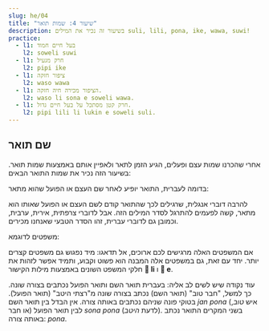 ```yaml
---
slug: he/04
title: "שיעור 4: שמות תואר"
description: בשיעור זה נכיר את המילים suli, lili, pona, ike, wawa, suwi!
practice:
  - l1: בעל חיים חמוד
    l2: soweli suwi
  - l1: חרק מגעיל
    l2: pipi ike
  - l1: ציפור חזקה
    l2: waso wawa
  - l1: הציפור מכירה חיה חזקה.
    l2: waso li sona e soweli wawa.
  - l1: חרק קטן מסתכל על בעל חיים גדול.
    l2: pipi lili li lukin e soweli suli.
---
```




## שם תואר

אחרי שהכרנו שמות עצם ופעלים, הגיע הזמן לתאר ולאפיין אותם באמצעות שמות תואר. בשיעור הזה נכיר את שמות התואר הבאים:

<List>
  <Word sl="suli" m="גדול, חשוב" />
  <Word sl="lili" m="קטן, צעיר" />
  <Word sl="pona" m="טוב, נעים" />
  <Word sl="ike" m="רע, לא נעים" />
  <Word sl="wawa" m="חזק, מדהים" />
  <Word sl="sona" m="חכם, ידען" />
  <Word sl="suwi" m="מתוק, חמוד" />
</List>

בדומה לעברית, התואר יופיע לאחר שם העצם או הפועל שהוא מתאר:

<List>
  <Word sl="soweli suli" m="בעל חיים גדול" />
  <Word sl="pipi lili" m="חרק קטן" />
  <Word sl="waso suwi" m="ציפור חמודה" />
</List>

להרבה דוברי אנגלית, שרגילים לכך שהתואר קודם לשם העצם או הפועל שאותו הוא מתאר, קשה לפעמים להתרגל לסדר המילים הזה. אבל לדוברי צרפתית, אירית, ערבית, וכמובן גם לדוברי עברית, זהו הסדר הטבעי שאנחנו מכירים.

משפטים לדוגמא:

<List>
  <Sentence
    sl="waso li lukin e soweli suwi."
    m="הציפור רואה את החיה החמודה."
  />
  <Sentence
    sl="soweli wawa li moku e kasi suli."
    m="הציפור החזקה אוכלת חרקים קטנים."
  />
  <Sentence
    sl="pipi ike li moku lili e soweli."
    m="חרקים רעים נשכו את החיה."
  />
  <Sentence
    sl="waso sona li sona pona e pipi."
    m="הציפור החכמה מכירה חרקים היטב."
  />
</List>

אם המשפטים האלה מרגישים לכם ארוכים, אל תדאגו: מיד נפגוש גם משפטים קצרים יותר. יחד עם זאת, גם במשפטים אלה המבנה הוא פשוט וקבוע, ותמיד אפשר לזהות את חלקי המשפט השונים באמצעות מילות הקישור **󱤧 li** ו **󱤉 e**.

עוד נקודה שיש לשים לב אליה: בעברית תואר השם ותואר הפועל נכתבים בצורה שונה. כך למשל, "חבר טוב" (תואר השם) נכתב בצורה שונה מ"רצתי היטב" (תואר הפועל). בטוקי פונה שניהם נכתבים באותה צורה. אין הבדל בין תואר השם _jan pona_ (איש _טוב_, או חבר) לבין תואר הפועל _sona pona_ (לדעת _היטב_). בשני המקרים התואר נכתב באותה צורה: _pona_. 

<Practice exercises={frontmatter.practice} />

